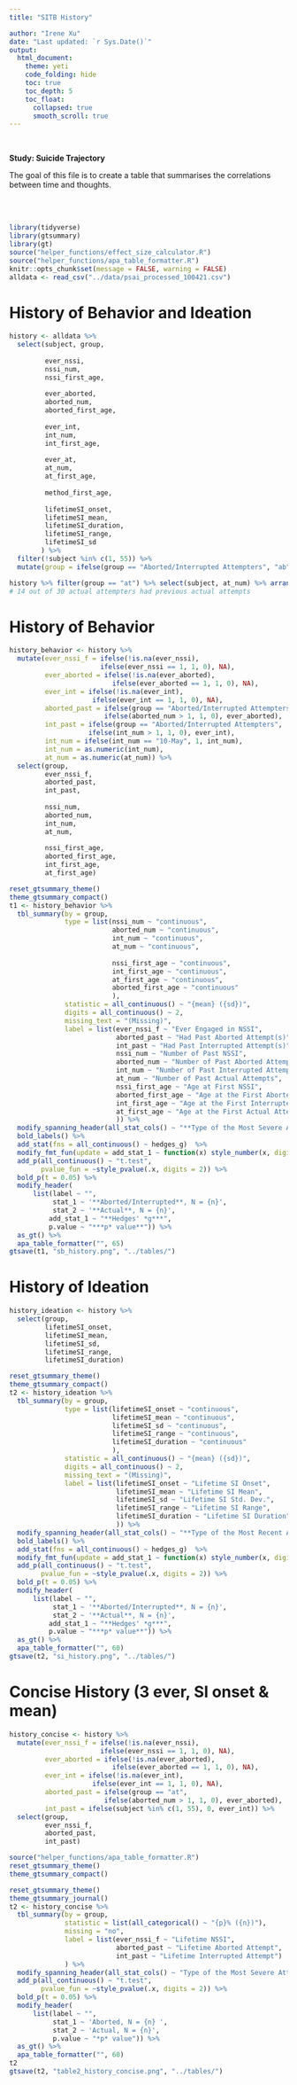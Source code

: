 ```yaml
---
title: "SITB History"

author: "Irene Xu"
date: "Last updated: `r Sys.Date()`"
output:
  html_document:
    theme: yeti
    code_folding: hide
    toc: true
    toc_depth: 5
    toc_float:
      collapsed: true
      smooth_scroll: true
---
```

<br/>

**Study: Suicide Trajectory**    

The goal of this file is to create a table that summarises the correlations between time and thoughts.

<br/>
<br/>
```r
library(tidyverse)
library(gtsummary)
library(gt)
source("helper_functions/effect_size_calculator.R")
source("helper_functions/apa_table_formatter.R")
knitr::opts_chunk$set(message = FALSE, warning = FALSE)
alldata <- read_csv("../data/psai_processed_100421.csv")
```

# History of Behavior and Ideation
```r
history <- alldata %>%
  select(subject, group, 
         
         ever_nssi, 
         nssi_num,
         nssi_first_age,
         
         ever_aborted, 
         aborted_num, 
         aborted_first_age, 
         
         ever_int,
         int_num,
         int_first_age, 
         
         ever_at,
         at_num,
         at_first_age, 
         
         method_first_age,
         
         lifetimeSI_onset,
         lifetimeSI_mean,
         lifetimeSI_duration,
         lifetimeSI_range,
         lifetimeSI_sd
        ) %>%
  filter(!subject %in% c(1, 55)) %>%
  mutate(group = ifelse(group == "Aborted/Interrupted Attempters", "ab", "at"))
```

```r
history %>% filter(group == "at") %>% select(subject, at_num) %>% arrange(desc(at_num))
# 14 out of 30 actual attempters had previous actual attempts
```


# History of Behavior
```r
history_behavior <- history %>%
  mutate(ever_nssi_f = ifelse(!is.na(ever_nssi),
                       ifelse(ever_nssi == 1, 1, 0), NA),
         ever_aborted = ifelse(!is.na(ever_aborted),
                          ifelse(ever_aborted == 1, 1, 0), NA),
         ever_int = ifelse(!is.na(ever_int),
                     ifelse(ever_int == 1, 1, 0), NA),
         aborted_past = ifelse(group == "Aborted/Interrupted Attempters", 
                        ifelse(aborted_num > 1, 1, 0), ever_aborted),
         int_past = ifelse(group == "Aborted/Interrupted Attempters", 
                    ifelse(int_num > 1, 1, 0), ever_int),
         int_num = ifelse(int_num == "10-May", 1, int_num),
         int_num = as.numeric(int_num),
         at_num = as.numeric(at_num)) %>%
  select(group, 
         ever_nssi_f, 
         aborted_past, 
         int_past, 
         
         nssi_num,
         aborted_num, 
         int_num, 
         at_num,
         
         nssi_first_age,
         aborted_first_age, 
         int_first_age,
         at_first_age)
```

```r
reset_gtsummary_theme()
theme_gtsummary_compact()
t1 <- history_behavior %>% 
  tbl_summary(by = group,    
              type = list(nssi_num ~ "continuous", 
                          aborted_num ~ "continuous", 
                          int_num ~ "continuous", 
                          at_num ~ "continuous", 
                          
                          nssi_first_age ~ "continuous",
                          int_first_age ~ "continuous",
                          at_first_age ~ "continuous",
                          aborted_first_age ~ "continuous"
                          ),
              statistic = all_continuous() ~ "{mean} ({sd})",
              digits = all_continuous() ~ 2,
              missing_text = "(Missing)", 
              label = list(ever_nssi_f ~ "Ever Engaged in NSSI",
                           aborted_past ~ "Had Past Aborted Attempt(s)",
                           int_past ~ "Had Past Interrupted Attempt(s)",
                           nssi_num ~ "Number of Past NSSI",
                           aborted_num ~ "Number of Past Aborted Attempts",
                           int_num ~ "Number of Past Interrupted Attempts",
                           at_num ~ "Number of Past Actual Attempts",
                           nssi_first_age ~ "Age at First NSSI",
                           aborted_first_age ~ "Age at the First Aborted Attempt",
                           int_first_age ~ "Age at the First Interrupted Attempt",
                           at_first_age ~ "Age at the First Actual Attempt"
                           )) %>%
  modify_spanning_header(all_stat_cols() ~ "**Type of the Most Severe Attempt**") %>%
  bold_labels() %>% 
  add_stat(fns = all_continuous() ~ hedges_g)  %>%
  modify_fmt_fun(update = add_stat_1 ~ function(x) style_number(x, digits = 2)) %>%
  add_p(all_continuous() ~ "t.test",
        pvalue_fun = ~style_pvalue(.x, digits = 2)) %>%
  bold_p(t = 0.05) %>%
  modify_header(
      list(label ~ "",
           stat_1 ~ '**Aborted/Interrupted**, N = {n}',
           stat_2 ~ '**Actual**, N = {n}',
          add_stat_1 ~ "**Hedges' *g***",
          p.value ~ "***p* value**")) %>%
  as_gt() %>%
  apa_table_formatter("", 65)
gtsave(t1, "sb_history.png", "../tables/")
```

# History of Ideation

```r
history_ideation <- history %>%
  select(group,
         lifetimeSI_onset,
         lifetimeSI_mean,
         lifetimeSI_sd,
         lifetimeSI_range,
         lifetimeSI_duration)
```

```r
reset_gtsummary_theme()
theme_gtsummary_compact()
t2 <- history_ideation %>% 
  tbl_summary(by = group,    
              type = list(lifetimeSI_onset ~ "continuous", 
                          lifetimeSI_mean ~ "continuous", 
                          lifetimeSI_sd ~ "continuous", 
                          lifetimeSI_range ~ "continuous", 
                          lifetimeSI_duration ~ "continuous"
                          ),
              statistic = all_continuous() ~ "{mean} ({sd})",
              digits = all_continuous() ~ 2,
              missing_text = "(Missing)", 
              label = list(lifetimeSI_onset ~ "Lifetime SI Onset",
                           lifetimeSI_mean ~ "Lifetime SI Mean",
                           lifetimeSI_sd ~ "Lifetime SI Std. Dev.",
                           lifetimeSI_range ~ "Lifetime SI Range",
                           lifetimeSI_duration ~ "Lifetime SI Duration"
                           )) %>%
  modify_spanning_header(all_stat_cols() ~ "**Type of the Most Recent Attempt**") %>%
  bold_labels() %>% 
  add_stat(fns = all_continuous() ~ hedges_g)  %>%
  modify_fmt_fun(update = add_stat_1 ~ function(x) style_number(x, digits = 2)) %>%
  add_p(all_continuous() ~ "t.test",
        pvalue_fun = ~style_pvalue(.x, digits = 2)) %>%
  bold_p(t = 0.05) %>%
  modify_header(
      list(label ~ "",
           stat_1 ~ '**Aborted/Interrupted**, N = {n}',
           stat_2 ~ '**Actual**, N = {n}',
          add_stat_1 ~ "**Hedges' *g***",
          p.value ~ "***p* value**")) %>%
  as_gt() %>%
  apa_table_formatter("", 60)
gtsave(t2, "si_history.png", "../tables/")
```


# Concise History (3 ever, SI onset & mean)
```r
history_concise <- history %>%
  mutate(ever_nssi_f = ifelse(!is.na(ever_nssi),
                       ifelse(ever_nssi == 1, 1, 0), NA),
         ever_aborted = ifelse(!is.na(ever_aborted),
                          ifelse(ever_aborted == 1, 1, 0), NA),
         ever_int = ifelse(!is.na(ever_int),
                     ifelse(ever_int == 1, 1, 0), NA),
         aborted_past = ifelse(group == "at", 
                        ifelse(aborted_num > 1, 1, 0), ever_aborted),
         int_past = ifelse(subject %in% c(1, 55), 0, ever_int)) %>%
  select(group, 
         ever_nssi_f, 
         aborted_past, 
         int_past)
```

```r
source("helper_functions/apa_table_formatter.R")
reset_gtsummary_theme()
theme_gtsummary_compact()
```
```r
reset_gtsummary_theme()
theme_gtsummary_journal()
t2 <- history_concise %>% 
  tbl_summary(by = group,    
              statistic = list(all_categorical() ~ "{p}% ({n})"),
              missing = "no",
              label = list(ever_nssi_f ~ "Lifetime NSSI",
                           aborted_past ~ "Lifetime Aborted Attempt",
                           int_past ~ "Lifetime Interrupted Attempt")
              ) %>%
  modify_spanning_header(all_stat_cols() ~ "Type of the Most Severe Attempt") %>%
  add_p(all_continuous() ~ "t.test",
        pvalue_fun = ~style_pvalue(.x, digits = 2)) %>%
  bold_p(t = 0.05) %>%
  modify_header(
      list(label ~ "",
           stat_1 ~ 'Aborted, N = {n} ',
           stat_2 ~ 'Actual, N = {n}',
           p.value ~ "*p* value")) %>%
  as_gt() %>%
  apa_table_formatter("", 60)
t2
gtsave(t2, "table2_history_concise.png", "../tables/")
```
